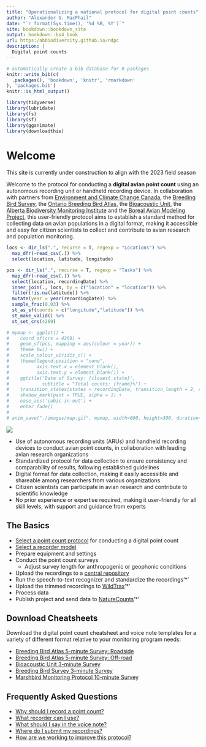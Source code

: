 ```yaml
--- 
title: "Operationalizing a national protocol for digital point counts"
author: "Alexander G. MacPhail"
date: "`r format(Sys.time(), '%d %B, %Y')`"
site: bookdown::bookdown_site
output: bookdown::bs4_book
url: https:/abbiodiversity.github.io/ndpc
description: |
  Digital point counts
---
```


```r
# automatically create a bib database for R packages
knitr::write_bib(c(
  .packages(), 'bookdown', 'knitr', 'rmarkdown'
), 'packages.bib')
knitr::is_html_output()

library(tidyverse)
library(lubridate)
library(fs)
library(sf)
library(gganimate)
library(downloadthis)
```

# Welcome

::: {.rmdnote}
This site is currently under construction to align with the 2023 field season
:::

Welcome to the protocol for conducting a **digital avian point count** using an autonomous recording unit or handheld recording device. In collaboration with partners from [Environment and Climate Change Canada](https://www.canada.ca/en/environment-climate-change.html), the [Breeding Bird Survey](https://www.canada.ca/en/environment-climate-change/services/bird-surveys/landbird/north-american-breeding/overview.html), the [Ontario Breeding Bird Atlas](https://www.birdsontario.org/), the [Bioacoustic Unit](http://bioacoustic.abmi.ca/), the [Alberta Biodiversity Monitoring Institute](https://abmi.ca/home.html) and the [Boreal Avian Modeling Project](https://borealbirds.ca/), this user-friendly protocol aims to establish a standard method for collecting data on avian populations in a digital format, making it accessible and easy for citizen scientists to collect and contribute to avian research and population monitoring.

```r

locs <- dir_ls(".", recurse = T, regexp = "Locations") %>%
  map_dfr(~read_csv(.)) %>%
  select(location, latitude, longitude)

pcs <- dir_ls(".", recurse = T, regexp = "Tasks") %>%
  map_dfr(~read_csv(.)) %>%
  select(location, recordingDate) %>%
  inner_join(., locs, by = c("location" = "location")) %>%
  filter(!is.na(latitude)) %>%
  mutate(year = year(recordingDate)) %>%
  sample_frac(0.03) %>%
  st_as_sf(coords = c("longitude","latitude")) %>%
  st_make_valid() %>%
  st_set_crs(4269)

# mymap <- ggplot() +
#    coord_sf(crs = 4269) +
#    geom_sf(pcs, mapping = aes(colour = year)) +
#    theme_bw() +
#    scale_colour_viridis_c() +
#    theme(legend.position = "none",
#          axis.text.x = element_blank(),
#          axis.text.y = element_blank()) +
#    ggtitle('Date of Survey: {closest_state}',
#            subtitle = "Total counts: {frame}%") +
#    transition_states(states = recordingDate, transition_length = 2, state_length = 1, wrap = T) +
#    shadow_mark(past = TRUE, alpha = 1) +
#    ease_aes('cubic-in-out') +
#    enter_fade()
# 
# anim_save("./images/map.gif", mymap, width=600, height=300, duration=5)
```

![](./images/map.gif)

- Use of autonomous recording units (ARUs) and handheld recording devices to conduct avian point counts, in collaboration with leading avian research organizations
- Standardized protocol for data collection to ensure consistency and comparability of results, following established guidelines
- Digital format for data collection, making it easily accessible and shareable among researchers from various organizations
- Citizen scientists can participate in avian research and contribute to scientific knowledge
- No prior experience or expertise required, making it user-friendly for all skill levels, with support and guidance from experts

## The Basics {.unnumbered}

- [Select a point count protocol](#download-cheatsheets) for conducting a digital point count
- [Select a recorder model](#selecting-a-recorder)
- Prepare equipment and settings
- Conduct the point count surveys
  + Adjust survey length for anthropogenic or geophonic conditions
- Upload the recordings to a [central repository](#data-submission)
- Run the speech-to-text recognizer and standardize the recordings'*'
- Upload the trimmed recordings to [WildTrax]()'*'
- Process data
- Publish project and send data to [NatureCounts](#canavian)'*'

## Download Cheatsheets {.unnumbered}

Download the digital point count cheatsheet and voice note templates for a variety of different format relative to your monitoring program needs:

- [Breeding Bird Atlas 5-minute Survey: Roadside]()
- [Breeding Bird Atlas 5-minute Survey: Off-road]()
- [Bioacoustic Unit 3-minute Survey]()
- [Breeding Bird Survey 3-minute Survey]()
- [Marshbird Monitoring Protocol 10-minute Survey]()

## Frequently Asked Questions {.unnumbered}

- [Why should I record a point count?](#introduction)
- [What recorder can I use?](#selecting-a-recorder)
- [What should I say in the voice note?](#voice-notes)
- [Where do I submit my recordings?](#data-submission)
- [How are we working to improve this protocol?](#discussion)


